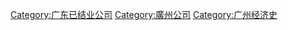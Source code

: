 [[Category:广东已结业公司|Category:广东已结业公司]]
[[Category:廣州公司|Category:廣州公司]]
[[Category:广州经济史|Category:广州经济史]]